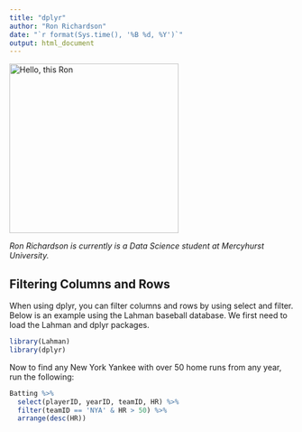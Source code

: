 ```yaml
---
title: "dplyr"
author: "Ron Richardson"
date: "`r format(Sys.time(), '%B %d, %Y')`"
output: html_document
---
```

<img src="https://scontent-iad3-1.xx.fbcdn.net/v/t1.0-9/13769451_10157191619465564_392757995696437265_n.jpg?oh=7d8cdeaeef449eef407ab7df998f1207&oe=5A5AC8AC" width="300" height="300" alt="Hello, this Ron" />

*Ron Richardson is currently is a Data Science student at Mercyhurst University.*


## Filtering Columns and Rows

When using dplyr, you can filter columns and rows by using select and filter. Below is an example using the Lahman baseball database. We first need to load the Lahman and dplyr packages.

``` r
library(Lahman)
library(dplyr)

```

Now to find any New York Yankee with over 50 home runs from any year, run the following:

```r
Batting %>% 
  select(playerID, yearID, teamID, HR) %>%
  filter(teamID == 'NYA' & HR > 50) %>%
  arrange(desc(HR))
```


